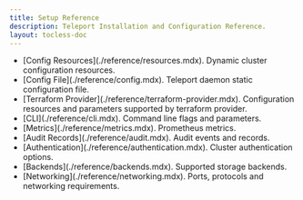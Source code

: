 ```yaml
---
title: Setup Reference
description: Teleport Installation and Configuration Reference.
layout: tocless-doc
---
```


<ul>
  <li>
   [Config Resources](./reference/resources.mdx). Dynamic cluster configuration resources.
  </li>
  <li>
    [Config File](./reference/config.mdx). Teleport daemon static configuration file.
  </li>
  <li>
    [Terraform Provider](./reference/terraform-provider.mdx). Configuration resources and parameters supported by terraform provider.
  </li>
  <li>
    [CLI](./reference/cli.mdx). Command line flags and parameters.
  </li>
  <li>
    [Metrics](./reference/metrics.mdx). Prometheus metrics.
  </li>
  <li>
    [Audit Records](./reference/audit.mdx). Audit events and records.
  </li>
  <li>
    [Authentication](./reference/authentication.mdx). Cluster authentication options.
  </li>
  <ScopedBlock scope={["oss", "enterprise"]}>
  <li>
    [Backends](./reference/backends.mdx). Supported storage backends.
  </li>
  </ScopedBlock>
  <li>
    [Networking](./reference/networking.mdx). Ports, protocols and networking requirements.
  </li>
</ul>

